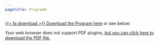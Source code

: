 ```yaml
---
pagetitle: Programm
---
```


[{{< fa download >}} Download the Program here](../assets/cere2025_program_20250717.pdf){.btn .btn-outline-primary .btn role="button" data-toggle="tooltip" title="CERE2025 Program"} or see below:

```{=html}
<object data="../assets/cere2025_program_20250717.pdf" type="application/pdf" width="100%" height="100%" style="min-height:100vh;">
    <p> Your web browser does not support PDF plugins, <a href="../assets/cere2025_program_20250717.pdf"> but you can click here to download the PDF file.</a></p>
</object>
```
